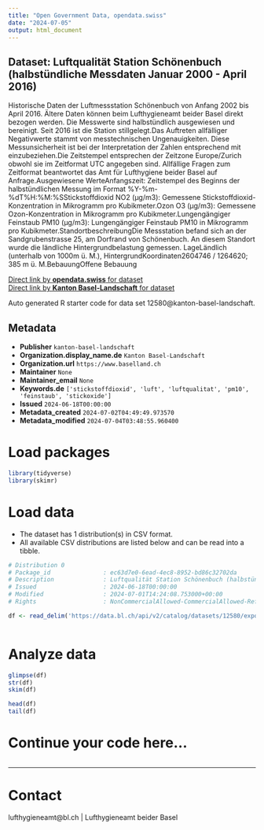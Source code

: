 ```yaml
---
title: "Open Government Data, opendata.swiss"
date: "2024-07-05"
output: html_document
---
```


## Dataset: Luftqualität Station Schönenbuch (halbstündliche Messdaten Januar 2000 - April 2016)

Historische Daten der Luftmessstation Schönenbuch von Anfang 2002 bis April 2016. Ältere Daten können beim Lufthygieneamt beider Basel direkt bezogen werden. Die Messwerte sind halbstündlich ausgewiesen und bereinigt. Seit 2016 ist die Station stillgelegt.Das Auftreten allfälliger Negativwerte stammt von messtechnischen Ungenauigkeiten. Diese Messunsicherheit ist bei der Interpretation der Zahlen entsprechend mit einzubeziehen.Die Zeitstempel entsprechen der Zeitzone Europe/Zurich obwohl sie im Zeitformat UTC angegeben sind. Allfällige Fragen zum Zeitformat beantwortet das Amt für Lufthygiene beider Basel auf Anfrage.Ausgewiesene WerteAnfangszeit: Zeitstempel des Beginns der halbstündlichen Messung im Format %Y-%m-%dT%H:%M:%SStickstoffdioxid NO2 (µg/m3): Gemessene Stickstoffdioxid-Konzentration in Mikrogramm pro Kubikmeter.Ozon O3 (µg/m3): Gemessene Ozon-Konzentration in Mikrogramm pro Kubikmeter.Lungengängiger Feinstaub PM10 (µg/m3): Lungengängiger Feinstaub PM10 in Mikrogramm pro Kubikmeter.StandortbeschreibungDie Messstation befand sich an der Sandgrubenstrasse 25, am Dorfrand von Schönenbuch. An diesem Standort wurde die ländliche Hintergrundbelastung gemessen. LageLändlich (unterhalb von 1000m ü. M.), HintergrundKoordinaten2604746 / 1264620; 385 m ü. M.BebauungOffene Bebauung

[Direct link by **opendata.swiss** for dataset](https://opendata.swiss/de/dataset/luftqualitat-station-schonenbuch-halbstundliche-messdaten-januar-2000-april-2016)<br>
[Direct link by **Kanton Basel-Landschaft** for dataset](https://data.bl.ch/explore/dataset/12580/)

Auto generated R starter code for data set 12580@kanton-basel-landschaft.

## Metadata

- **Publisher** `kanton-basel-landschaft`
- **Organization.display_name.de** `Kanton Basel-Landschaft`
- **Organization.url** `https://www.baselland.ch`
- **Maintainer** `None`
- **Maintainer_email** `None`
- **Keywords.de** `['stickstoffdioxid', 'luft', 'luftqualitat', 'pm10', 'feinstaub', 'stickoxide']`
- **Issued** `2024-06-18T00:00:00`
- **Metadata_created** `2024-07-02T04:49:49.973570`
- **Metadata_modified** `2024-07-04T03:48:55.960400`


# Load packages

```r

library(tidyverse)
library(skimr)

```

# Load data

-   The dataset has 1 distribution(s) in CSV format.
-   All available CSV distributions are listed below and can be read into a tibble.

```r

# Distribution 0
# Package_id               : ec63d7e0-6ead-4ec8-8952-bd86c32702da
# Description              : Luftqualität Station Schönenbuch (halbstündliche Messdaten Januar 2000 - April 2016) (csv)
# Issued                   : 2024-06-18T00:00:00
# Modified                 : 2024-07-01T14:24:08.753000+00:00
# Rights                   : NonCommercialAllowed-CommercialAllowed-ReferenceRequired

df <- read_delim('https://data.bl.ch/api/v2/catalog/datasets/12580/exports/csv')



```

# Analyze data

```r

glimpse(df)
str(df)
skim(df)

head(df)
tail(df)

```

# Continue your code here...

```r

```

------------------------------------------------------------------------

# Contact

lufthygieneamt@bl.ch | Lufthygieneamt beider Basel
